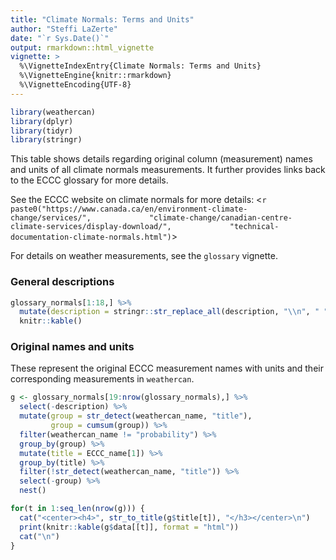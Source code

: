 ```yaml
---
title: "Climate Normals: Terms and Units"
author: "Steffi LaZerte"
date: "`r Sys.Date()`"
output: rmarkdown::html_vignette
vignette: >
  %\VignetteIndexEntry{Climate Normals: Terms and Units}
  %\VignetteEngine{knitr::rmarkdown}
  %\VignetteEncoding{UTF-8}
---
```


```r
library(weathercan)
library(dplyr)
library(tidyr)
library(stringr)
```

This table shows details regarding original column (measurement) names and units of all climate normals measurements. It further provides links back to the ECCC glossary for more details.

See the ECCC website on climate normals for more details: <`r paste0("https://www.canada.ca/en/environment-climate-change/services/",
            "climate-change/canadian-centre-climate-services/display-download/",
            "technical-documentation-climate-normals.html")`>

For details on weather measurements, see the `glossary` vignette.

### General descriptions
```r
glossary_normals[1:18,] %>%
  mutate(description = stringr::str_replace_all(description, "\\n", " ")) %>%
  knitr::kable()
```


### Original names and units
These represent the original ECCC measurement names with units and their corresponding measurements in `weathercan`.

```r
g <- glossary_normals[19:nrow(glossary_normals),] %>%
  select(-description) %>%
  mutate(group = str_detect(weathercan_name, "title"),
         group = cumsum(group)) %>%
  filter(weathercan_name != "probability") %>%
  group_by(group) %>% 
  mutate(title = ECCC_name[1]) %>%
  group_by(title) %>%
  filter(!str_detect(weathercan_name, "title")) %>%
  select(-group) %>%
  nest()
```

```r
for(t in 1:seq_len(nrow(g))) {
  cat("<center><h4>", str_to_title(g$title[t]), "</h3></center>\n")
  print(knitr::kable(g$data[[t]], format = "html"))
  cat("\n")
}
```
